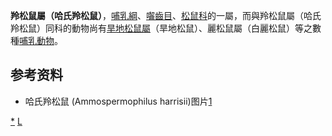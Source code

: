 {{Automatic taxobox
| taxon = Ammospermophilus
| authority =  
}}

'''羚松鼠屬（哈氏羚松鼠）'''，[[哺乳綱|哺乳綱]]、[[囓齒目|囓齒目]]、[[松鼠科|松鼠科]]的一屬，而與羚松鼠屬（哈氏羚松鼠）同科的動物尚有[[旱地松鼠屬|旱地松鼠屬]]（旱地松鼠）、麗松鼠屬（白麗松鼠）等之數種[[哺乳動物|哺乳動物]]。

==参考资料==
* 哈氏羚松鼠 (Ammospermophilus harrisii)图片[https://fineartamerica.com/featured/2-harriss-antelope-squirrel-james-zipp.html]

{{taxonbar}}
[[Category:羚松鼠屬|*]]
[[Category:松鼠科|L]]